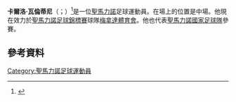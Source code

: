 '''卡爾洛·瓦倫蒂尼'''（{{lang-it|Carlo Valentini}}；{{bd|1982年|3月15日}}）<ref>{{Cite web |url=http://www.soccerway.com/players/carlo-valentini/40257/ |title=Soccerway profile |accessdate=2015-06-04 |archive-date=2015-05-16 |archive-url=https://web.archive.org/web/20150516085855/http://www.soccerway.com/players/carlo-valentini/40257/ |dead-url=no }}</ref>是一位[[聖馬力諾|聖馬力諾]]足球運動員。在場上的位置是中場。他現在效力於[[聖馬力諾足球錦標賽|聖馬力諾足球錦標賽]]球隊[[梅拿達體育會|梅拿達體育會]]。他也代表[[聖馬力諾國家足球隊|聖馬力諾國家足球隊]]參賽。
==參考資料==
{{Reflist}}

{{DEFAULTSORT: Valentini, Carlo}}
[[Category:聖馬力諾足球運動員|Category:聖馬力諾足球運動員]]